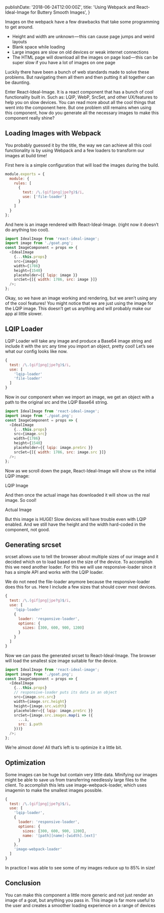   publishDate: '2018-06-24T12:00:00Z',
  title: 'Using Webpack and React-Ideal-Image for Buttery Smooth Images',
}

Images on the webpack have a few drawbacks that take some programming to get around.

- Height and width are unknown — this can cause page jumps and weird layouts
- Blank space while loading
- Large images are slow on old devices or weak internet connections
- The HTML page will download all the images on page load — this can be super slow if you have a lot of images on one page

Luckily there have been a bunch of web standards made to solve these problems. But navigating them all them and then putting it all together can be daunting.

Enter React-Ideal-Image. It is a react component that has a bunch of cool functionality built in. Such as: LQIP, WebP, SrcSet, and other UX/features to help you on slow devices. You can read more about all the cool things that went into the component here. But one problem still remains when using this component, how do you generate all the necessary images to make this component really shine?

## Loading Images with Webpack

You probably guessed it by the title, the way we can achieve all this cool functionality is by using Webpack and a few loaders to transform our images at build time!

First here is a simple configuration that will load the images during the build.

```js
module.exports = {
  module: {
    rules: [
      {
        test: /\.(gif|png|jpe?g)$/i,
        use: ['file-loader']
      }
    ]
  }
};
```

And here is an image rendered with React-Ideal-Image. (right now it doesn’t do anything too cool).

```js
import IdealImage from 'react-ideal-image';
import image from './goat.png';
const ImageComponent = props => {
  <IdealImage
    {...this.props}
    src={image}
    width={1786}
    height={1540}
    placeholder={{ lqip: image }}
    srcSet={[{ width: 1786, src: image }]}
  />;
};
```

Okay, so we have an image working and rendering, but we aren’t using any of the cool features! You might notice that we are just using the image for the LQIP image. This doesn’t get us anything and will probably make our app al little slower.

## LQIP Loader

LQIP Loader will take any image and produce a Base64 image string and include it with the src any time you import an object, pretty cool! Let’s see what our config looks like now.

```js
{
  test: /\.(gif|png|jpe?g)$/i,
  use: [
    'lqip-loader'
    'file-loader'
  ]
}
```

Now in our component when we import an image, we get an object with a path to the original src and the LQIP Base64 string.

```js
import IdealImage from 'react-ideal-image';
import image from './goat.png';
const ImageComponent = props => {
  <IdealImage
    {...this.props}
    src={image.src}
    width={1786}
    height={1540}
    placeholder={{ lqip: image.preSrc }}
    srcSet={[{ width: 1786, src: image.src }]}
  />;
};
```

Now as we scroll down the page, React-Ideal-Image will show us the initial LQIP image:

LQIP Image

And then once the actual image has downloaded it will show us the real image. So cool!

Actual Image

But this image is HUGE! Slow devices will have trouble even with LQIP enabled. And we still have the height and the width hard-coded in the component, not good.

## Generating srcset

srcset allows use to tell the browser about multiple sizes of our image and it decided which on to load based on the size of the device. To accomplish this we need another loader. For this we will use responsive-loader since it has a simple API and works with the LQIP loader.

We do not need the file-loader anymore because the responsive-loader does this for us. Here I include a few sizes that should cover most devices.

```js
{
  test: /\.(gif|png|jpe?g)$/i,
  use: [
    'lqip-loader'
    {
      loader: 'responsive-loader',
      options: {
        sizes: [300, 600, 900, 1200]
      }
    }
  ]
}
```

Now we can pass the generated srcset to React-Ideal-Image. The browser will load the smallest size image suitable for the device.

```js
import IdealImage from 'react-ideal-image';
import image from './goat.png';
const ImageComponent = props => {
  <IdealImage
    {...this.props}
    // responsive-loader puts its data in an object
    src={image.src.src}
    width={image.src.height}
    height={image.src.width}
    placeholder={{ lqip: image.preSrc }}
    srcSet={image.src.images.map(i => ({
      ...i,
      src: i.path
    }))}
  />;
};
```

We’re almost done! All that’s left is to optimize it a little bit.

## Optimization

Some images can be huge but contain very little data. Minifying our images might be able to save us from transferring needlessly large files to the client. To accomplish this lets use image-webpack-loader, which uses imagemin to make the smallest images possible.

```js
{
  test: /\.(gif|png|jpe?g)$/i,
  use: [
    'lqip-loader',
    {
      loader: 'responsive-loader',
      options: {
        sizes: [300, 600, 900, 1200],
        name: '[path][name]-[width].[ext]'
      }
    },
    'image-webpack-loader'
  ]
}
```

In practice I was able to see some of my images reduce up to 85% in size!

## Conclusion

You can make this component a little more generic and not just render an image of a goat, but anything you pass in. This image is far more useful to the user and creates a smoother loading experience on a range of devices
